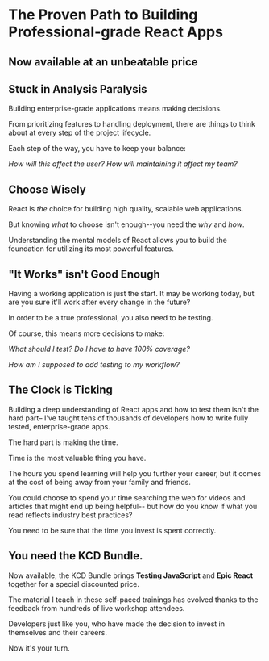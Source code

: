 # The Proven Path to Building Professional-grade React Apps

## Now available at an unbeatable price

## Stuck in Analysis Paralysis

Building enterprise-grade applications means making decisions.

From prioritizing features to handling deployment, there are things to think about at every step of the project lifecycle.

Each step of the way, you have to keep your balance:

*How will this affect the user? How will maintaining it affect my team?*

## Choose Wisely

React is *the* choice for building high quality, scalable web applications.

But knowing *what* to choose isn't enough--you need the *why* and *how*.

Understanding the mental models of React allows you to build the foundation for utilizing its most powerful features.

## "It Works" isn't Good Enough

Having a working application is just the start. It may be working today, but are you sure it'll work after every change in the future?

In order to be a true professional, you also need to be testing.

Of course, this means more decisions to make:

*What should I test? Do I have to have 100% coverage?*

*How am I supposed to add testing to my workflow?*

## The Clock is Ticking

Building a deep understanding of React apps and how to test them isn't the hard part– I've taught tens of thousands of developers how to write fully tested, enterprise-grade apps.

The hard part is making the time.

Time is the most valuable thing you have.

The hours you spend learning will help you further your career, but it comes at the cost of being away from your family and friends.

You could choose to spend your time searching the web for videos and articles that might end up being helpful-- but how do you know if what you read reflects industry best practices?

You need to be sure that the time you invest is spent correctly.

## You need the KCD Bundle.

Now available, the KCD Bundle brings **Testing JavaScript** and **Epic React** together for a special discounted price.

The material I teach in these self-paced trainings has evolved thanks to the feedback from hundreds of live workshop attendees.

Developers just like you, who have made the decision to invest in themselves and their careers.

Now it's your turn.

